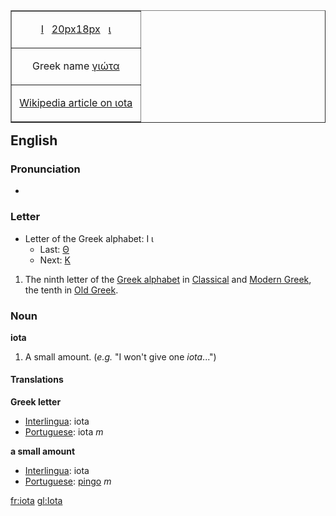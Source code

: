 <table align="right"  border="1" cellpadding="2" cellspacing="0">
  <tr align="center">
    <td>[[Ι]]&nbsp;&nbsp; [[image:Greek_uc_iota.png|20px]][[image:Greek_lc_iota.png|18px]] &nbsp;&nbsp;[[ι]]</td>
    </tr>
  <tr align="center">
    <td>Greek name [[γιώτα]]</td>
    </tr>
  <tr align="center">
    <td>&nbsp;[[w:Ιοta|Wikipedia article on ιοta]]&nbsp;</td>
    </tr>
</table>

==English==
===Pronunciation===
*{{audio|en-us-iota.ogg|Audio (US)}}

===Letter===
*Letter of the Greek alphabet: &#921; &#953;
**Last: [[theta|&#920;]]
**Next: [[kappa|&#922;]]

# The ninth letter of the [[w:Greek alphabet|Greek alphabet]] in [[w:Classical Greek|Classical]] and [[w:Modern Greek|Modern Greek]], the tenth in [[w:Old Greek|Old Greek]].

===Noun===
'''iota'''
#A small amount. (''e.g.'' "I won't give one ''iota''...")

==== Translations ====
'''Greek letter'''
*[[Interlingua]]: iota
*[[Portuguese]]: iota ''m'' 

'''a small amount'''
*[[Interlingua]]: iota
*[[Portuguese]]: [[pingo]] ''m''
[[fr:iota]]
[[gl:Iota]]